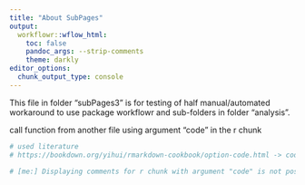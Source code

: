 ```yaml
---
title: "About SubPages"
output:
  workflowr::wflow_html:
    toc: false
    pandoc_args: --strip-comments
    theme: darkly
editor_options:
  chunk_output_type: console
---
```


This file in folder "subPages3" is for testing of half manual/automated workaround
to use package workflowr and sub-folders in folder "analysis".

call function from another file using argument "code" in the r chunk
```r
# used literature
# https://bookdown.org/yihui/rmarkdown-cookbook/option-code.html -> code option of an r chunk doesn't have disadvantages of the source() method
```

```r
# [me:] Displaying comments for r chunk with argument "code" is not possible and has to be inserted into another r chunk.
```
